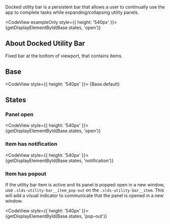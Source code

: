 
<div className="doc lead">
  Docked utility bar is a persistent bar that allows a user to continually use the app to complete tasks while expanding/collapsing utility panels.
</div>

<CodeView exampleOnly style={{ height: '540px' }}>
  {getDisplayElementById(Base.states, 'open')}
</CodeView>

## About Docked Utility Bar

Fixed bar at the bottom of viewport, that contains items.

## Base
<CodeView style={{ height: '540px' }}>
  {Base.default}
</CodeView>

## States

### Panel open
<CodeView style={{ height: '540px' }}>
  {getDisplayElementById(Base.states, 'open')}
</CodeView>

### Item has notification
<CodeView style={{ height: '540px' }}>
  {getDisplayElementById(Base.states, 'notification')}
</CodeView>

### Item has popout

If the utility bar item is active and its panel is popped open in a new window, use `.slds-utility-bar__item_pop-out` on the `.slds-utility-bar__item`. This will add a visual indicator to communicate that the panel is opened in a new window.

<CodeView style={{ height: '540px' }}>
  {getDisplayElementById(Base.states, 'pop-out')}
</CodeView>
